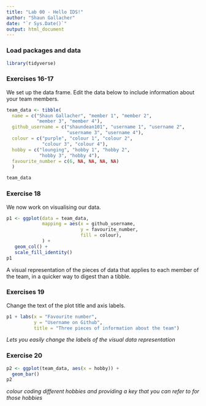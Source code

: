 ```yaml
---
title: "Lab 00 - Hello IDS!"
author: "Shaun Gallacher"
date: "`r Sys.Date()`"
output: html_document
---
```


### Load packages and data

```r
library(tidyverse) 
```

### Exercises 16-17

We set up the data frame. Edit the data below to include information about your team members.

```r
team_data <- tibble(
  name = c("Shaun Gallacher", "member 1", "member 2", 
           "member 3", "member 4"),
  github_username = c("shaundean101", "username 1", "username 2", 
                      "username 3", "username 4"), 
  colour = c("purple", "colour 1", "colour 2", 
             "colour 3", "colour 4"),
  hobby = c("lounging", "hobby 1", "hobby 2", 
            "hobby 3", "hobby 4"),
  favourite_number = c(6, NA, NA, NA, NA)
  )

team_data
```

### Exercise 18

We now work on visualising our data. 

```r
p1 <- ggplot(data = team_data, 
             mapping = aes(x = github_username, 
                           y = favourite_number,
                           fill = colour), 
             ) +
   geom_col() +
   scale_fill_identity()
p1
```


A visual representation of the pieces of data that applies to each member of the team, in a quicker way to digest than a tibble.

### Exercises 19

Change the text of the plot title and axis labels.

```r
p1 + labs(x = "Favourite number", 
          y = "Username on Github",
          title = "Three pieces of information about the team")
```

*Lets you easily change the labels of the visual data representation*

### Exercise 20

```r
p2 <- ggplot(team_data, aes(x = hobby)) +
  geom_bar()
p2
```

*colour coding different hobbies and providing a key that you can refer to for those hobbies*
